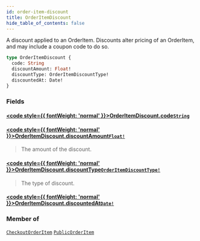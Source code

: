 ```yaml
---
id: order-item-discount
title: OrderItemDiscount
hide_table_of_contents: false
---
```








A discount applied to an OrderItem. Discounts alter pricing of an OrderItem, and may include a coupon code to do so.

```graphql
type OrderItemDiscount {
  code: String
  discountAmount: Float!
  discountType: OrderItemDiscountType!
  discountedAt: Date!
}
```


### Fields

#### [<code style={{ fontWeight: 'normal' }}>OrderItemDiscount.<b>code</b></code>](#)<Bullet />[`String`](/demand/api/graphql-storefront/reference/scalars/string) <Badge class="secondary" text="scalar"/>
> 
> 

#### [<code style={{ fontWeight: 'normal' }}>OrderItemDiscount.<b>discountAmount</b></code>](#)<Bullet />[`Float!`](/demand/api/graphql-storefront/reference/scalars/float) <Badge class="secondary" text="non-null"/> <Badge class="secondary" text="scalar"/>
> The amount of the discount.
> 

#### [<code style={{ fontWeight: 'normal' }}>OrderItemDiscount.<b>discountType</b></code>](#)<Bullet />[`OrderItemDiscountType!`](/demand/api/graphql-storefront/reference/enums/order-item-discount-type) <Badge class="secondary" text="non-null"/> <Badge class="secondary" text="enum"/>
> The type of discount.
> 

#### [<code style={{ fontWeight: 'normal' }}>OrderItemDiscount.<b>discountedAt</b></code>](#)<Bullet />[`Date!`](/demand/api/graphql-storefront/reference/scalars/date) <Badge class="secondary" text="non-null"/> <Badge class="secondary" text="scalar"/>
> 
> 



### Member of

[`CheckoutOrderItem`](/demand/api/graphql-storefront/reference/objects/checkout-order-item)  <Badge class="secondary" text="object"/><Bullet />[`PublicOrderItem`](/demand/api/graphql-storefront/reference/objects/public-order-item)  <Badge class="secondary" text="object"/>



